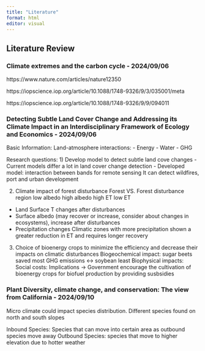 ```yaml
---
title: "Literature"
format: html
editor: visual
---
```


## Literature Review

### Climate extremes and the carbon cycle - 2024/09/06

https://www.nature.com/articles/nature12350

https://iopscience.iop.org/article/10.1088/1748-9326/9/3/035001/meta

https://iopscience.iop.org/article/10.1088/1748-9326/9/9/094011

### Detecting Subtle Land Cover Change and Addressing its Climate Impact in an Interdisciplinary Framework of Ecology and Economics - 2024/09/06
Basic Information:
Land-atmosphere interactions:
- Energy
- Water
- GHG

Research questions:
1) Develop model to detect subtle land cove changes
- Current models differ a lot in land cover change detection
- Developed model: interaction between bands for remote sensing
It can detect wildfires, port and urban development

2) Climate impact of forest disturbance
Forest VS. Forest disturbance region
low albedo   high albedo
high ET      low ET
- Land Surface T changes after disturbances
- Surface albedo (may recover or increase, consider about changes in ecosystems), increase after disturbances
- Precipitation changes 
Climatic zones with more precipitation shown a greater reduction in ET and requires longer recovery

3) Choice of bioenergy crops to minimize the efficiency and decrease their impacts on climatic disturbances
Biogeochemical impact:
sugar beets saved most GHG emissions <-> soybean least
Biophysical impacts:
Social costs:
Implications -> Government encourage the cultivation of bioenergy crops for biofuel production by providing susbsidies


### Plant Diversity, climate change, and conservation: The view from California - 2024/09/10

Micro climate could impact species distribution. Different species found on north and south slopes

Inbound Species: Species that can move into certain area as outbound species move away
Outbound Species: species that move to higher elevation due to hotter weather











